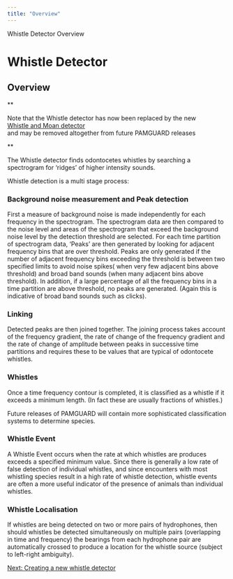 ```yaml
---
title: "Overview"
---
```

 Whistle Detector Overview  

Whistle Detector
================

Overview
--------

**

Note that the Whistle detector has now been replaced by the new  
[Whistle and Moan detector](../../whistleMoanHelp/docs/whistleMoan_Overview.html)  
and may be removed altogether from future PAMGUARD releases

**

  
The Whistle detector finds odontocetes whistles by searching a spectrogram for 'ridges' of higher intensity sounds.

Whistle detection is a multi stage process:

### Background noise measurement and Peak detection

First a measure of background noise is made independently for each frequency in the spectrogram. The spectrogram data are then compared to the noise level and areas of the spectrogram that exceed the background noise level by the detection threshold are selected. For each time partition of spectrogram data, 'Peaks' are then generated by looking for adjacent frequency bins that are over threshold. Peaks are only generated if the number of adjacent frequency bins exceeding the threshold is between two specified limits to avoid noise spikes( when very few adjacent bins above threshold) and broad band sounds (when many adjacent bins above threshold). In addition, if a large percentage of all the frequency bins in a time partition are above threshold, no peaks are generated. (Again this is indicative of broad band sounds such as clicks).

### Linking

Detected peaks are then joined together. The joining process takes account of the frequency gradient, the rate of change of the frequency gradient and the rate of change of amplitude between peaks in successive time partitions and requires these to be values that are typical of odontocete whistles.

### Whistles

Once a time frequency contour is completed, it is classified as a whistle if it exceeds a minimum length. (In fact these are usually fractions of whistles.)

Future releases of PAMGUARD will contain more sophisticated classification systems to determine species.

### Whistle Event

A Whistle Event occurs when the rate at which whistles are produces exceeds a specified minimum value. Since there is generally a low rate of false detection of individual whistles, and since encounters with most whistling species result in a high rate of whistle detection, whistle events are often a more useful indicator of the presence of animals than individual whistles.

### Whistle Localisation

If whistles are being detected on two or more pairs of hydrophones, then should whistles be detected simultaneously on multiple pairs (overlapping in time and frequency) the bearings from each hydrophone pair are automatically crossed to produce a location for the whistle source (subject to left-right ambiguity).

  

[Next: Creating a new whistle detector](whistleDetector_Creating.html)